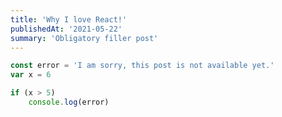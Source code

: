```yaml
---
title: 'Why I love React!'
publishedAt: '2021-05-22'
summary: 'Obligatory filler post'
---
```



```javascript:post.js
const error = 'I am sorry, this post is not available yet.'
var x = 6

if (x > 5)
    console.log(error)
```